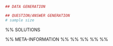 ```r
## DATA GENERATION

## QUESTION/ANSWER GENERATION
# sample size

```

\begin{question}
En la farmacia del barrio, la cantidad de paracetamol $Q$ que demandan los clientes depende del precio del paracetamol $p$ y del precio del ibuprofeno $b$, según la función

$$Q(p,b) = \frac{6b}{(p-1)p}$$
 
\begin{enumerate}
-  Para que esta función tenga sentido en este contexto, ¿qué condiciones deben cumplir los precios de venta del paracetamol y del ibuprofeno? 
-  Si aumenta el precio del paracetamol, ¿crecerá o bajará la demanda de paracetamol? Justifica la respuesta. 
-  Si los precios del paracetamol e ibuprofeno son $p=2$ y $b=1$ €, ¿en qué proporción deberían variar los precios del paracetamol e ibuprofeno para que la cantidad demandada de paracetamol aumente lo máximo posible?
-  Suponiendo los mismos precios del apartado anterior, ¿cuánto variará la cantidad demandada de paracetamol si el precio del paracetamol crece la mitad de lo que crece el precio del ibuprofeno?
\end{enumerate}
\end{question}


%% SOLUTIONS
\begin{solution}

\end{solution}

%% META-INFORMATION
%% \extype{num}
%% \exsolution{Solución}
%% \exname{derpar-4-far}
%% \extol{0.001}
%% \degree{Todos}
 

